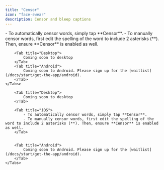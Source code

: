```yaml
---
title: "Censor"
icon: "face-swear"
description: Censor and bleep captions
---
```


<div id="ios-tab">
    <Tabs>
        <Tab title="iOS">
            - To automatically censor words, simply tap **Censor**.
            - To manually censor words, first edit the spelling of the word to include 2 asterisks (**). Then, ensure **Censor** is enabled as well.
        </Tab>

        <Tab title="Desktop">
            Coming soon to desktop
        </Tab>
        <Tab title="Android">
            Coming soon to Android. Please sign up for the [waitlist](/docs/start/get-the-app/android).
        </Tab>
    </Tabs>
</div>

<div id="desktop-tab">
    <Tabs>
        
        <Tab title="Desktop">
            Coming soon to desktop
        </Tab>

        <Tab title="iOS">
            - To automatically censor words, simply tap **Censor**.
            - To manually censor words, first edit the spelling of the word to include 2 asterisks (**). Then, ensure **Censor** is enabled as well.
        </Tab>


        <Tab title="Android">
            Coming soon to Android. Please sign up for the [waitlist](/docs/start/get-the-app/android).
        </Tab>
    </Tabs>
</div>